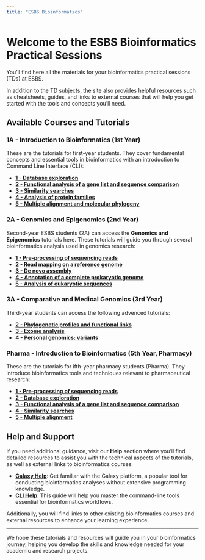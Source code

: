 ```yaml
---
title: "ESBS Bioinformatics"
---
```


# Welcome to the ESBS Bioinformatics Practical Sessions

You’ll find here all the materials for your bioinformatics practical sessions (TDs) at ESBS. 

In addition to the TD subjects, the site also provides helpful resources such as cheatsheets, guides, and links to external courses that will help you get started with the tools and concepts you'll need.


## Available Courses and Tutorials

### 1A - Introduction to Bioinformatics (1st Year)
These are the tutorials for first-year students. They cover fundamental concepts and essential tools in bioinformatics with an introduction to Command Line Interface (CLI):

- **[1 - Database exploration](tutorials-1A/tutorial1.qmd)**
- **[2 - Functional analysis of a gene list and sequence comparison](tutorials-1A/tutorial2.qmd)**
- **[3 - Similarity searches](tutorials-1A/tutorial3.qmd)**
- **[4 - Analysis of protein families](tutorials-1A/tutorial4.qmd)**
- **[5 - Multiple alignment and molecular phylogeny](tutorials-1A/tutorial5.qmd)**

### 2A - Genomics and Epigenomics (2nd Year)
Second-year ESBS students (2A) can access the **Genomics and Epigenomics** tutorials here. These tutorials will guide you through several bioinformatics analysis used in genomics research:

- **[1 - Pre-processing of sequencing reads](tutorials-2A/tutorial1.qmd)**
- **[2 - Read mapping on a reference genome](tutorials-2A/tutorial2.qmd)**
- **[3 - De novo assembly](tutorials-2A/tutorial3.qmd)**
- **[4 - Annotation of a complete prokaryotic genome](tutorials-2A/tutorial4.qmd)**
- **[5 - Analysis of eukaryotic sequences](tutorials-2A/tutorial5.qmd)**

### 3A - Comparative and Medical Genomics (3rd Year)
Third-year students can access the following advenced tutorials:

- **[2 - Phylogenetic profiles and functional links](tutorials-3A/tutorial2.qmd)**
- **[3 - Exome analysis](tutorials-3A/tutorial3.qmd)**
- **[4 - Personal genomics: variants](tutorials-3A/tutorial4.qmd)**

### Pharma - Introduction to Bioinformatics (5th Year, Pharmacy)
These are the tutorials for ifth-year pharmacy students (Pharma). They introduce bioinformatics tools and techniques relevant to pharmaceutical research:

- **[1 - Pre-processing of sequencing reads](tutorials-pharma/tutorial1.qmd)**
- **[2 - Database exploration](tutorials-pharma/tutorial2.qmd)**
- **[3 - Functional analysis of a gene list and sequence comparison](tutorials-pharma/tutorial3.qmd)**
- **[4 - Similarity searches](tutorials-pharma/tutorial4.qmd)**
- **[5 - Multiple alignment](tutorials-pharma/tutorial5.qmd)**

## Help and Support

If you need additional guidance, visit our **Help** section where you’ll find detailed resources to assist you with the technical aspects of the tutorials, as well as external links to bioinformatics courses:

- **[Galaxy Help](help/galaxy-help.qmd)**: Get familiar with the Galaxy platform, a popular tool for conducting bioinformatics analyses without extensive programming knowledge.
- **[CLI Help](help/cli-help.qmd)**: This guide will help you master the command-line tools essential for bioinformatics workflows.

Additionally, you will find links to other existing bioinformatics courses and external resources to enhance your learning experience.

---

We hope these tutorials and resources will guide you in your bioinformatics journey, helping you develop the skills and knowledge needed for your academic and research projects.
